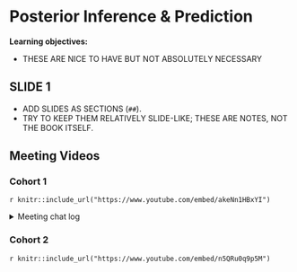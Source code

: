 # Posterior Inference & Prediction

**Learning objectives:**

- THESE ARE NICE TO HAVE BUT NOT ABSOLUTELY NECESSARY

## SLIDE 1

- ADD SLIDES AS SECTIONS (`##`).
- TRY TO KEEP THEM RELATIVELY SLIDE-LIKE; THESE ARE NOTES, NOT THE BOOK ITSELF.

## Meeting Videos

### Cohort 1

`r knitr::include_url("https://www.youtube.com/embed/akeNn1HBxYI")`

<details>
<summary> Meeting chat log </summary>

```
00:00:57	Olivier’s iPhone:	I am on mobile phone now, I will turn camera later!
01:08:30	Brendan Lam:	Learning Bayesian Stats Podcast: https://podcasts.google.com/feed/aHR0cHM6Ly9mZWVkcy5jYXB0aXZhdGUuZm0vbGVhcm5iYXllc3N0YXRzLw?sa=X&ved=0CAMQ4aUDahcKEwj45ff4opz5AhUAAAAAHQAAAAAQAQ&hl=en-CA
01:14:30	Brendan Lam:	https://errorstatistics.com/
```
</details>

### Cohort 2

`r knitr::include_url("https://www.youtube.com/embed/n5QRu0q9p5M")`

